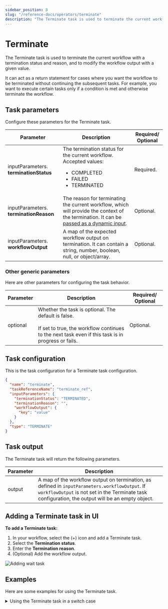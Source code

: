 ```yaml
---
sidebar_position: 8
slug: "/reference-docs/operators/terminate"
description: "The Terminate task is used to terminate the current workflow."
---
```



# Terminate

The Terminate task is used to terminate the current workflow with a termination status and reason, and to modify the workflow output with a given value.

It can act as a return statement for cases where you want the workflow to be terminated without continuing the subsequent tasks. For example, you want to execute certain tasks only if a condition is met and otherwise terminate the workflow.

## Task parameters

Configure these parameters for the Terminate task.

| Parameter                              | Description                                                                                                                                                                                                          | Required/ Optional |
| -------------------------------------- | -------------------------------------------------------------------------------------------------------------------------------------------------------------------------------------------------------------------- | ------------------ |
| inputParameters. **terminationStatus** | The termination status for the current workflow. Accepted values:<ul><li>COMPLETED</li><li> FAILED</li><li> TERMINATED</li></ul>                                                                               | Required.          |
| inputParameters. **terminationReason** | The reason for terminating the current workflow, which will provide the context of the termination. It can be [passed as a dynamic input](/developer-guides/passing-inputs-to-task-in-conductor). | Optional.          |
| inputParameters. **workflowOutput**    | A map of the expected workflow output on termination. It can contain a string, number, boolean, null, or object/array.                                                                                               | Optional.          |


### Other generic parameters

Here are other parameters for configuring the task behavior.

| Parameter | Description | Required/ Optional | 
| --------- | ----------- | ----------------- | 
| optional | Whether the task is optional. The default is false. <br/> <br/> If set to true, the workflow continues to the next task even if this task is in progress or fails.| Optional. | 


## Task configuration

This is the task configuration for a Terminate task configuration.

```json
{
  "name": "terminate",
  "taskReferenceName": "terminate_ref",
  "inputParameters": {
    "terminationStatus": "TERMINATED",
    "terminationReason": "",
    "workflowOutput": {
      "key": "value"
    }
  },
  "type": "TERMINATE"
}
```

## Task output

The Terminate task will return the following parameters.

| Parameter | Description                                                                                                                                                                                       |
| --------- | ------------------------------------------------------------------------------------------------------------------------------------------------------------------------------------------------- |
| output    | A map of the workflow output on termination, as defined in `inputParameters.workflowOutput`. If `workflowOutput` is not set in the Terminate task configuration, the output will be an empty object. |

## Adding a Terminate task in UI

**To add a Terminate task:**

1. In your workflow, select the (+) icon and add a Terminate task.
2. Select the **Termination status**.
3. Enter the **Termination reason**.
4. (Optional) Add the workflow output.

<p><img src="/content/img/ui-guide-terminate-task.png" alt="Adding wait task" /></p>

## Examples

Here are some examples for using the Terminate task.

<details>
<summary>Using the Terminate task in a switch case</summary>
<p>
In a shipping workflow, a decision is made to ship with a specific shipping provider based on provided input while running the workflow. If the provided input does not match with the available shipping providers, then the workflow will fail and terminate. If the input provided matches, then it continues. Here is a snippet that shows the default switch case terminating the workflow:

```json
{
  "name": "switch_task",
  "taskReferenceName": "switch_task",
  "type": "SWITCH",
  "defaultCase": [
    {
      "name": "terminate",
      "taskReferenceName": "terminate",
      "type": "TERMINATE",
      "inputParameters": {
        "terminationStatus": "FAILED",
        "terminationReason": "{workflow.input.termination-reason}"
      }
    }
  ]
}
```

The full workflow with the Terminate task looks like this:

<p align="center"><img src="/content/img/terminate-example.png" alt="Terminate Example" width="90%" height="auto"></img></p>

</p>
</details>
